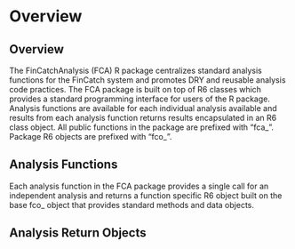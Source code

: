 # Overview

## Overview {.unnumbered}

The FinCatchAnalysis (FCA) R package centralizes standard analysis functions for the FinCatch system and promotes DRY and reusable analysis code practices. The FCA package is built on top of R6 classes which provides a standard programming interface for users of the R package. Analysis functions are available for each individual analysis available and results from each analysis function returns results encapsulated in an R6 class object. All public functions in the package are prefixed with "fca\_". Package R6 objects are prefixed with "fco\_".

## Analysis Functions {.numbered}

Each analysis function in the FCA package provides a single call for an independent analysis and returns a function specific R6 object built on the base fco\_ object that provides standard methods and data objects.

## Analysis Return Objects
